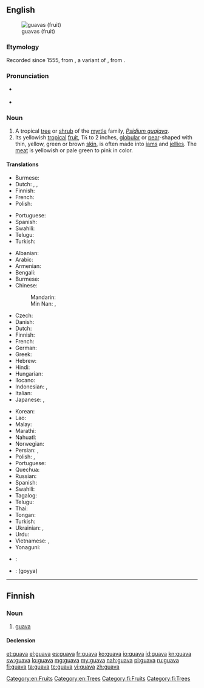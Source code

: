==English==
{{wikipedia}}
[[Image:Psidium guajava fruit.jpg|thumb|guavas (fruit)]]

===Etymology===
Recorded since 1555, from {{etyl|es}} {{term|guaya|lang=es}}, a variant of {{term|guayaba|lang=es}}, from {{etyl|arw}} {{term|guayabo||guava tree}}.

===Pronunciation===
* {{a|US}} {{IPA|/ˈɡwɑvə/}}
* {{rhymes|ɑːvə}}

===Noun===
{{en-noun}}

# A tropical [[tree]] or [[shrub]] of the [[myrtle]] family, ''[[Psidium guajava]]''.
# Its yellowish [[tropical]] [[fruit]], 1¼ to 2 inches, [[globular]] or [[pear]]-shaped with thin, yellow, green or brown [[skin]], is often made into [[jam]]s and [[jelly|jellies]]. The [[meat]] is yellowish or pale green to pink in color.

====Translations====
{{trans-top|tree or shrub}}
* Burmese: {{t-|my|မာလကာပင်|tr=mà-là-kà-pin|sc=Mymr}}
* Dutch: {{t+|nl|guave}}, {{t-|nl|guaveboom}}, {{t-|nl|guavestruik}}
* Finnish: {{t+|fi|guava}}
* French: {{t+|fr|goyavier|m}}
* Polish: {{t-|pl|guawa|f}}
{{trans-mid}}
* Portuguese: {{t-|pt|goiabeira|f}}
* Spanish: {{t+|es|guayabo}}
* Swahili: {{t+|sw|mpera}}
* Telugu: {{t+|te|జామచెట్టు}}
* Turkish: {{t-|tr|guava}}
{{trans-bottom}}

{{trans-top|fruit}}
* Albanian: {{t-|sq|gujava|f|xs=Albanian}}
* Arabic: {{t-|ar|غوافة|f|tr=ġuwāfa}}
* Armenian: {{t-|hy|գուավա|tr=guava}}
* Bengali: {{t-|bn|পেয়ারা|tr=peyara|sc=Beng}}
* Burmese: {{t-|my|မာလကာသီး|tr=mà-la-kà-thí|sc=Mymr}}
* Chinese:
*: Mandarin: {{t-|cmn|番石榴|tr=fānshíliu|sc=Hani}}
*: Min Nan: {{t-|nan|林菝仔|tr=ná-pua̍t-á, ná-pa̍t-á|sc=Hans}}, {{t-|nan|菝仔|tr=pua̍t-á, pa̍t-á|sc=Hans}}
* Czech: {{t-|cs|guava}}
* Danish: {{t-|da|guava}}
* Dutch: {{t+|nl|guave}}
* Finnish: {{t+|fi|guava}}
* French: {{t+|fr|goyave|f}}
* German: {{t+|de|Guave|f}}
* Greek: {{t-|el|γκουάβα|f|tr=guáva}}
* Hebrew: {{t-|he|גויאבה|f|tr=guyava|sc=Hebr}}
* Hindi: {{t-|hi|अमरूद|tr=amrūd|sc=Deva}}
* Hungarian: {{t-|hu|gujávafa}}
* Ilocano: {{tø|ilo|bayabas}}
* Indonesian: {{t+|id|jambu batu|xs=Indonesian}}, {{t+|id|jambu biji}}
* Italian: {{t-|it|guava|f}}
* Japanese: {{t-|ja|グアバ|tr=guaba}}, {{t-|ja|グアヴァ|tr=guava|sc=Jpan}}
{{trans-mid}}
* Korean: {{t-|ko|구아바|f|tr=guaba|sc=Hang}}
* Lao: {{t+|lo|ໝາກສີດາ|sc=Laoo}}
* Malay: {{t-|ms|jambu batu|xs=Malay}}
* Marathi: {{t-|mr|पेरू|tr=perū|sc=Deva|xs=Marathi}}
* Nahuatl: {{t+|nah|xālxocotl|xs=Nahuatl}}
* Norwegian: {{t-|no|guava}}
* Persian: {{t+|fa|گواوا|tr=gvâvâ|sc=fa-Arab}}, {{t+|fa|امرود|tr=amrud|sc=fa-Arab}}
* Polish: {{t-|pl|gujawa|f}}, {{t-|pl|guawa|f}}
* Portuguese: {{t+|pt|goiaba|f}}
* Quechua: {{t-|qu|sawintu|xs=Quechua}}
* Russian: {{t+|ru|гуава|f|tr=guáva}}
* Spanish: {{t+|es|guayaba|f}}
* Swahili: {{t+|sw|pera}}
* Tagalog: {{t|tl|bayabas}}
* Telugu: {{t+|te|జామపండు}}
* Thai: {{t+|th|ฝรั่ง|tr=farang}}
* Tongan: {{t-|to|kuava}}
* Turkish: {{t-|tr|guava}}
* Ukrainian: {{t-|uk|гуаява|f|tr=huajáva}}, {{t-|uk|гуава|f|tr=huáva}}
* Urdu: {{t-|ur|امرود|tr=amrūd|sc=ur-Arab}}
* Vietnamese: {{t+|vi|ổi|xs=Vietnamese}}, {{t-|vi|trái ổi}}
* Yonaguni: {{tø|yoi|バンシル|tr=baŋshiru}}
{{trans-bottom}}

{{checktrans-top}}
* {{ttbc|te}}: {{t+|te|జామ|tr=jaama}}
* {{ttbc|ta}}: (goyya)
{{trans-bottom}}

[[Category:en:Fruits]]
[[Category:en:Trees]]

----

==Finnish==

===Noun===
{{fi-noun}}

# [[#English|guava]]

====Declension====
{{fi-decl-kala|guav}}

[[Category:fi:Fruits]]
[[Category:fi:Trees]]

[[et:guava]]
[[el:guava]]
[[es:guava]]
[[fr:guava]]
[[ko:guava]]
[[io:guava]]
[[id:guava]]
[[kn:guava]]
[[sw:guava]]
[[lo:guava]]
[[mg:guava]]
[[my:guava]]
[[nah:guava]]
[[pl:guava]]
[[ru:guava]]
[[fi:guava]]
[[ta:guava]]
[[te:guava]]
[[vi:guava]]
[[zh:guava]]